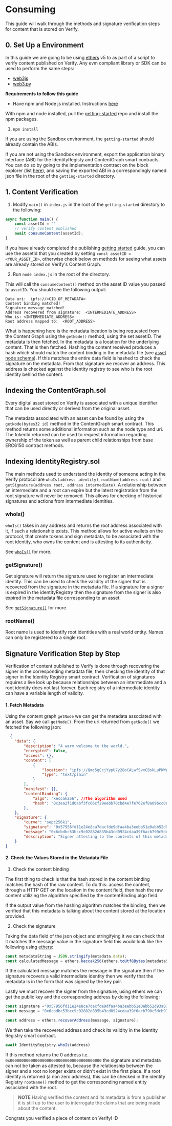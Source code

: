 # Consuming

This guide will walk through the methods and signature verification steps for content that is stored on Verify.

## 0. Set Up a Environment

In this guide we are going to be using [ethers](https://docs.ethers.org/v5/) v5 to as part of a script to verify content
published on Verify. Any evm compliant library or SDK can be used to perform the same steps:

* [web3js](https://web3js.readthedocs.io/en/v1.10.0/)
* [web3.py](https://web3py.readthedocs.io/en/stable/quickstart.html)

**Requirements to follow this guide**

* Have npm and Node js installed. Instructions [here](https://docs.npmjs.com/downloading-and-installing-node-js-and-npm)

With npm and node installed, pull the [getting-started](https://github.com/verify-media/getting-started) repo and install the npm packages.

1. `npm install`

If you are using the Sandbox environment, the `getting-started` should already contain the ABIs. 

If you are not using the Sandbox environment, export the application binary interface (ABI) for the IdentityRegisty and ContentGraph smart contracts. You can do so by going to the implementation contract on the block explorer (list [here](/smart-contracts/)), and saving the exported ABI in a correspondingly named json file in the root of the
`getting-started` directory. 

## 1. Content Verification

1. Modify `main()` in `index.js` in the root of the `getting-started` directory to the following:

```javascript copy
async function main() {
    const assetId = ""
    // verify content published
    await consumeContent(assetId);
}
```

If you have already completed the publishing [getting started](/publishing/getting-started/) guide, you can use the assetId that you created by setting `const assetID = <YOUR_ASSET_ID>`,
otherwise check below on methods for seeing what assets are already stored on Verify's Content Graph.

2. Run `node index.js` in the root of the directory.

This will call the `consumeContent()` method on the asset ID value you passed to `assetID`. You should see the following output:

```
Data uri:  ipfs://<CID_OF_METADATA>
Content binding matched!
Signature message matched!
Address recovered from signature:  <INTERMEDIATE_ADDRESS>
Who is: <INTERMEDIATE_ADDRESS>
Root address mapped to:  <ROOT_ADDRESS>
```

What is happening here is the metadata location is being requested from the Content Graph using the `getNode()` method, using the set assetID.
The metadata is then fetched. In the metadata is a location for the underlying content. That is then fetched. Hashing the content received produces
a hash which should match the content binding in the metadata file (see [asset node schema](/publishing/graph/asset-nodes/#asset-node-schema)).
If this matches the entire data field is hashed to check the signature on the metadata. From that signature we recover an address. This address
is checked against the identity registry to see who is the root identity behind the content.

## Indexing the ContentGraph.sol

Every digital asset stored on Verify is associated with a unique identifier that can be used directly or
derived from the original asset.

The metadata associated with an asset can be found by using the `getNode(bytes32 id)` method in the ContentGraph smart contract. This
method returns some additional information such as the node type and uri. The tokenId returned can be used to request
information regarding ownership of the token as well as parent child relationships from base ERC6150 contract methods.

## Indexing IdentityRegistry.sol

The main methods used to understand the identity of someone acting in the Verify protocol are `whoIs(address identity)`, `rootName(address root)` and
`getSignature(address root, address intermediate)`. A relationship between an intermediate and a root can expire but the latest
registration from the root signature will never be removed. This allows for checking of historical signatures and actions from intermediate identities.

### whoIs()

`whoIs()` takes in any address and returns the root address associated with it, if such a relationship exists. This method allows for active wallets on the protocol,
that create tokens and sign metadata, to be associated with the root identity, who owns the content and is attesting to its authenticity.

See [`whoIs()`](/publishing/identity/contract/#whoisaddress-identity) for more.

### getSignature()

Get signature will return the signature used to register an intermediate identity. This can be used to check the validity of the signer that is recovered
from the signature in the metadata file. If a signature for a signer is expired in the identityRegistry then the signature from the signer is also
expired in the metadata file corresponding to an asset.

See [`getSignature()`](/publishing/identity/contract/#getsignatureaddress-_root-address-intermediate) for more.

### rootName()

Root name is used to identify root identities with a real world entity. Names can only be registered to a single root.

## Signature Verification Step by Step

Verification of content published to Verify is done through recovering the signer in the corresponding metadata file, then checking the identity
of that signer in the Identity Registry smart contract. Verification of signatures requires a live look up because relationships between an intermediate
and a root identity does not last forever. Each registry of a intermediate identity can have a variable length of validity.

#### 1. Fetch Metadata

Using the content graph `getNode` we can get the metadata associated with an asset.
Say we call `getNode()`. From the uri returned from `getNode()` we fetched the following json:

``` json copy
  {
    "data": {
        "description": "A warm welcome to the world.",
        "encrypted": false,
        "access": {},
        "content": [
            {
                "location": "ipfs://Qmc5gCcjYypU7y28oCALwfSvxCBskLuPKWpK4qpterKC7z",
                "type": "text/plain"
            }
        ],
        "manifest": {},
        "contentBinding": {
            "algo": "keccak256", //The algorithm used
            "hash": "0x3ea2f1d0abf3fc66cf29eebb70cbd4e7fe762ef8a09bcc06c8edf641230afec0" //The Asset ID we generated
        },
    },
    "signature": {
        "curve": "sepc256k1",
        "signature": "0x57956fd11e24e8ca7dacfde9dfaa4ba3eebb51e0abb52d93a01167f2d66343d165dce22b36c69b6b0d6b3cf0580a6b464a1dbd572086eafcf5c6b718f09a32771c",
        "message": "0x6cbdbc53bcc9c02882d835b43cd0924cdaa39f6acb790c5dcb9798f7f1b0f295",
        "description": "Signer attesting to the contents of this metadata file."
    }
}
```

#### 2. Check the Values Stored in the Metadata File

1. Check the content binding

The first thing to check is that the hash stored in the content binding matches the hash of the raw content. To do this: access the content, through a HTTP GET on the location in the content field, then hash the raw content utilizing the algorithm specified by the contentBinding.algo field.

If the output value from the hashing algorithm matches the binding, then we verified that this metadata is talking about the content stored at the location provided.

2. Check the signature

Taking the data field of the json object and stringifying it we can check that it matches the message value in the signature field this would look like the following using [ethers](https://docs.ethers.org/v5/):

```javascript copy
const metadataString = JSON.stringify(metadata.data);
const calculatedMessage = ethers.keccak256(ethers.toUtf8Bytes(metadataString));
```

If the calculated message matches the message in the signature then if the signature recovers a valid intermediate identity then we verify that the metadata is in the form that was signed by the key pair.

Lastly we must recover the signer from the signature, using ethers we can get the public key and the corresponding address by doing the following:

```javascript copy
const signature ="0x57956fd11e24e8ca7dacfde9dfaa4ba3eebb51e0abb52d93a01167f2d66343d165dce22b36c69b6b0d6b3cf0580a6b464a1dbd572086eafcf5c6b718f09a32771c";
const message = "0x6cbdbc53bcc9c02882d835b43cd0924cdaa39f6acb790c5dcb9798f7f1b0f295";

const address = ethers.recoverAddress(message, signature);
```

We then take the recovered address and check its validity in the Identity Registry smart contract.

```javascript copy
await IdentityRegistry.whoIs(address)
```

If this method returns the 0 address i.e. `0x0000000000000000000000000000000000000000` the signature and metadata can not be taken as attested to, because the relationship
between the signer and a root no longer exists or didn't exist in the first place. If a root identity is returned (a non zero address), this can be checked in the identity Registry `rootName()` method to
get the corresponding named entity associated with the root.

> **NOTE** Having verified the content and its metadata is from a publisher it is still up to the user to interrogate the claims
that are being made about the content.

Congrats you verified a piece of content on Verify! :D





